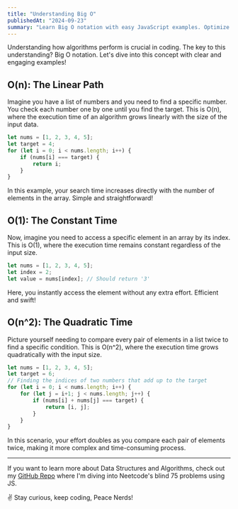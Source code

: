 ```yaml
---
title: "Understanding Big O"
publishedAt: "2024-09-23"
summary: "Learn Big O notation with easy JavaScript examples. Optimize your code and explore my GitHub!"
---
```



Understanding how algorithms perform is crucial in coding. The key to this understanding? Big O notation. Let's dive into this concept with clear and engaging examples!

## O(n): The Linear Path

Imagine you have a list of numbers and you need to find a specific number. You check each number one by one until you find the target. This is O(n), where the execution time of an algorithm grows linearly with the size of the input data.

```js
let nums = [1, 2, 3, 4, 5];
let target = 4;
for (let i = 0; i < nums.length; i++) {
    if (nums[i] === target) {
        return i;
    }
}
```

In this example, your search time increases directly with the number of elements in the array. Simple and straightforward!

## O(1): The Constant Time

Now, imagine you need to access a specific element in an array by its index. This is O(1), where the execution time remains constant regardless of the input size.

```js
let nums = [1, 2, 3, 4, 5];
let index = 2;
let value = nums[index]; // Should return '3'
```

Here, you instantly access the element without any extra effort. Efficient and swift!

## O(n^2): The Quadratic Time

Picture yourself needing to compare every pair of elements in a list twice to find a specific condition. This is O(n^2), where the execution time grows quadratically with the input size.

```js
let nums = [1, 2, 3, 4, 5];
let target = 6;
// Finding the indices of two numbers that add up to the target
for (let i = 0; i < nums.length; i++) {
    for (let j = i+1; j < nums.length; j++) {
        if (nums[i] + nums[j] === target) {
            return [i, j];
        }
    }
}
```

In this scenario, your effort doubles as you compare each pair of elements twice, making it more complex and time-consuming process.

---

If you want to learn more about Data Structures and Algorithms, check out my [GitHub Repo](https://github.com/0xadityaa/dsa-in-js) where I'm diving into Neetcode's blind 75 problems using JS.

✌️ Stay curious, keep coding, Peace Nerds!